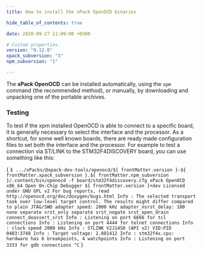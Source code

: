 ```yaml
---
title: How to install the xPack OpenOCD binaries

hide_table_of_contents: true

date: 2020-09-27 11:09:00 +0300

# Custom properties.
version: "0.12.0"
xpack_subversion: "3"
npm_subversion: "1"

---
```




The **xPack OpenOCD** can be installed automatically, using the `xpm` command
(the recommended method), or manually, by downloading and unpacking one of the
portable archives.

<Tabs groupId="operating-systems">
  <TabItem value="windows" label="Windows" default>
    <InstallWindows version={ frontMatter.version } xpack_subversion={ frontMatter.xpack_subversion } npm_subversion={ frontMatter.npm_subversion } is_windows="True"/>
  </TabItem>
  <TabItem value="macos" label="macOS">
    <InstallMacOS version={ frontMatter.version } xpack_subversion={ frontMatter.xpack_subversion } npm_subversion={ frontMatter.npm_subversion }/>
  </TabItem>
  <TabItem value="linux" label="GNU/Linux">
    <InstallLinux version={ frontMatter.version } xpack_subversion={ frontMatter.xpack_subversion } npm_subversion={ frontMatter.npm_subversion }/>
  </TabItem>
</Tabs>

### Testing

To test if the xpm installed OpenOCD is able to connect to a specific board, it is generally necessary to select the interface and the processor. As a shortcut, for some well known boards, there are ready made configuration files to set both the interface and the processor. For example to test a connection via ST/LINK to the STM32F4DISCOVERY board, you can use something like this:

<CodeBlock language="console"> {
`$ .../xPacks/@xpack-dev-tools/openocd/${ frontMatter.version }-${ frontMatter.xpack_subversion }.${ frontMatter.npm_subversion }/.content/bin/openocd -f board/stm32f4discovery.cfg
xPack OpenOCD x86_64 Open On-Chip Debugger ${ frontMatter.version }+dev
Licensed under GNU GPL v2
For bug reports, read
	http://openocd.org/doc/doxygen/bugs.html
Info : The selected transport took over low-level target control. The results might differ compared to plain JTAG/SWD
adapter speed: 2000 kHz
adapter_nsrst_delay: 100
none separate
srst_only separate srst_nogate srst_open_drain connect_deassert_srst
Info : Listening on port 6666 for tcl connections
Info : Listening on port 4444 for telnet connections
Info : clock speed 2000 kHz
Info : STLINK V2J14S0 (API v2) VID:PID 0483:3748
Info : Target voltage: 2.881412
Info : stm32f4x.cpu: hardware has 6 breakpoints, 4 watchpoints
Info : Listening on port 3333 for gdb connections
^C`
}</CodeBlock>
